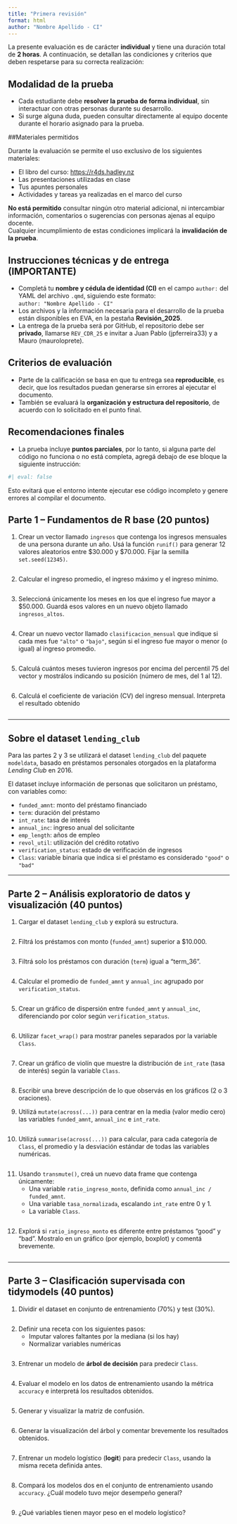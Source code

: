 ```yaml
---
title: "Primera revisión"
format: html
author: "Nombre Apellido - CI"
---
```


La presente evaluación es de carácter **individual** y tiene una duración total de **2 horas**. A continuación, se detallan las condiciones y criterios que deben respetarse para su correcta realización:

##  Modalidad de la prueba

- Cada estudiante debe **resolver la prueba de forma individual**, sin interactuar con otras personas durante su desarrollo.  
- Si surge alguna duda, pueden consultar directamente al equipo docente durante el horario asignado para la prueba.

##Materiales permitidos

Durante la evaluación se permite el uso exclusivo de los siguientes materiales:

- El libro del curso: [https://r4ds.hadley.nz](https://r4ds.hadley.nz)  
- Las presentaciones utilizadas en clase  
- Tus apuntes personales  
- Actividades y tareas ya realizadas en el marco del curso  

**No está permitido** consultar ningún otro material adicional, ni intercambiar información, comentarios o sugerencias con personas ajenas al equipo docente.  
Cualquier incumplimiento de estas condiciones implicará la **invalidación de la prueba**.

## Instrucciones técnicas y de entrega (**IMPORTANTE**)

- Completá tu **nombre y cédula de identidad (CI)** en el campo `author:` del YAML del archivo `.qmd`, siguiendo este formato:  
  `author: "Nombre Apellido - CI"`  
- Los archivos y la información necesaria para el desarrollo de la prueba están disponibles en EVA, en la pestaña **Revisión_2025**.  
- La entrega de la prueba será por GitHub, el repositorio debe ser **privado**, llamarse `REV_CDR_25` e invitar a Juan Pablo (jpferreira33) y a Mauro (mauroloprete).


## Criterios de evaluación

- Parte de la calificación se basa en que tu entrega sea **reproducible**, es decir, que los resultados puedan generarse sin errores al ejecutar el documento.  
- También se evaluará la **organización y estructura del repositorio**, de acuerdo con lo solicitado en el punto final.

## Recomendaciones finales

- La prueba incluye **puntos parciales**, por lo tanto, si alguna parte del código no funciona o no está completa, agregá debajo de ese bloque la siguiente instrucción:  

```r
#| eval: false
```  

Esto evitará que el entorno intente ejecutar ese código incompleto y genere errores al compilar el documento.


## Parte 1 – Fundamentos de R base (20 puntos)

1. Crear un vector llamado `ingresos` que contenga los ingresos mensuales de una persona durante un año. Usá la función `runif()` para generar 12 valores aleatorios entre $30.000 y $70.000. Fijar la semilla  `set.seed(12345)`.

```r

```


2. Calcular el ingreso promedio, el ingreso máximo y el ingreso mínimo. 

```r

```


3. Seleccioná únicamente los meses en los que el ingreso fue mayor a $50.000. Guardá esos valores en un nuevo objeto llamado `ingresos_altos`.  

```r

```


4. Crear un nuevo vector llamado `clasificacion_mensual` que indique si cada mes fue `"alto"` o `"bajo"`, según si el ingreso fue mayor o menor (o igual) al ingreso promedio.

```r

```


5. Calculá cuántos meses tuvieron ingresos por encima del percentil 75 del vector y mostrálos indicando su posición (número de mes, del 1 al 12).

```r

```


6. Calculá el coeficiente de variación (CV) del ingreso mensual. Interpreta el resultado obtenido

```r

```


---

## Sobre el dataset `lending_club`

Para las partes 2 y 3 se utilizará el dataset `lending_club` del paquete `modeldata`, basado en préstamos personales otorgados en la plataforma *Lending Club* en 2016.

El dataset incluye información de personas que solicitaron un préstamo, con variables como:

- `funded_amnt`: monto del préstamo financiado  
- `term`: duración del préstamo  
- `int_rate`: tasa de interés  
- `annual_inc`: ingreso anual del solicitante  
- `emp_length`: años de empleo  
- `revol_util`: utilización del crédito rotativo  
- `verification_status`: estado de verificación de ingresos  
- `Class`: variable binaria que indica si el préstamo es considerado `"good"` o `"bad"`

---

## Parte 2 – Análisis exploratorio de datos y visualización (40 puntos)

1. Cargar el dataset `lending_club` y explorá su estructura.  

```r

```


2. Filtrá los préstamos con monto (`funded_amnt`) superior a $10.000. 

```r

```


3. Filtrá solo los préstamos con duración (`term`) igual a "term_36".

```r

```


4. Calcular el promedio de `funded_amnt` y `annual_inc` agrupado por `verification_status`. 

```r

```


5. Crear un gráfico de dispersión entre `funded_amnt` y `annual_inc`, diferenciando por color según `verification_status`.  

```r

```


6. Utilizar `facet_wrap()` para mostrar paneles separados por la variable `Class`. 

```r

```


7. Crear un gráfico de violín que muestre la distribución de `int_rate` (tasa de interés) según la variable `Class`.  

```r

```


8. Escribir una breve descripción de lo que observás en los gráficos (2 o 3 oraciones).


9. Utilizá `mutate(across(...))` para centrar en la media (valor medio cero) las variables `funded_amnt`, `annual_inc` e `int_rate`.

```r

```


10. Utilizá `summarise(across(...))` para calcular, para cada categoría de `Class`, el promedio y la
desviación estándar de todas las variables numéricas.  

```r

```


11. Usando `transmute()`, creá un nuevo data frame que contenga únicamente:
    - Una variable `ratio_ingreso_monto`, definida como `annual_inc / funded_amnt`.
    - Una variable `tasa_normalizada`, escalando `int_rate` entre 0 y 1.
    - La variable `Class`.
    
```r

```

    
12. Explorá si `ratio_ingreso_monto` es diferente entre préstamos "good" y "bad". Mostralo en un gráfico (por ejemplo, boxplot) y comentá brevemente.

```r

```


---
 
## Parte 3 – Clasificación supervisada con tidymodels (40 puntos)

1. Dividir el dataset en conjunto de entrenamiento (70%) y test (30%).

```r

```


2. Definir una receta con los siguientes pasos:  
   - Imputar valores faltantes por la mediana (si los hay)  
   - Normalizar variables numéricas  
   
```r

```

   
3. Entrenar un modelo de **árbol de decisión** para predecir `Class`.

```r

```


4. Evaluar el modelo en los datos de entrenamiento usando la métrica `accuracy` e interpretá los resultados obtenidos.  

```r

```


5. Generar y visualizar la matriz de confusión.  

```r

```


6. Generar la visualización del árbol y comentar brevemente los resultados obtenidos.  

```r

```


7. Entrenar un modelo logístico (**logit**) para predecir `Class`, usando la misma receta definida antes. 

```r

```


8. Compará los modelos dos en el conjunto de entrenamiento usando `accuracy`. ¿Cuál modelo tuvo mejor desempeño general?  

```r

```


9. ¿Qué variables tienen mayor peso en el modelo logístico?

```r

```

